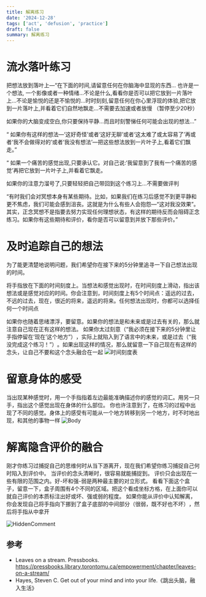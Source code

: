 ```yaml
---
title: 解离练习
date: '2024-12-28'
tags: ['act', 'defusion', 'practice']
draft: false
summary: 解离练习
---
```


# 流水落叶练习

把想法放到落叶上—“在下面的时间,请留意任何在你脑海中显现的东西… 也许是一个想法, 一个影像或者一种情绪…不论是什么,看看你是否可以把它放到一片落叶上…不论是愉悦的还是不愉悦的…时时刻刻,留意任何在你心里浮现的体验,把它放到一片落叶上,并看着它们自然地飘走…不需要去加速或者放慢 （暂停至少20秒）

如果你的大脑变成空白,你只要保持平静…而且时刻警悌任何可能会出现的想法…”

“ 如果你有这样的想法—‘这好奇怪’或者‘这好无聊’或者‘这太难了或太容易了’再或者‘我不会做得对的’或者‘我没有想法’—把这些想法放到一片叶子上,看着它们飘走。”

“ 如果一个痛苦的感觉出现,只要承认它。对自己说:‘我留意到了我有一个痛苦的感觉’再把它放到一片叶子上,并看着它飘走。

如果你的注意力溜号了,只要轻轻把自己带回到这个练习上…不需要做评判

“有时我们会对冥想本身有某些期待。比如，如果我们在练习后感觉不到更平静和更不焦虑，我们可能会感到沮丧。这就是为什么有些人会抱怨—“这对我没效果”。其实，正念冥想不是指要去努力实现任何理想状态，有这样的期待反而会阻碍正念练习。如果你有这些期待和评价，看你是否可以留意到并放下那些评价。”

# 及时追踪自己的想法

为了能更清楚地说明问题，我们希望你在接下来的5分钟里追寻一下自己想法出现的时间。

将手指放在下面的时间刻度上。当想法和感觉出现时，在时间刻度上滑动，指出该想法或是感觉对应的时间。你会注意到，时间刻度上有5个时间点：遥远的过去，不远的过去，现在，很近的将来，遥远的将来。任何想法出现时，你都可以选择任何一个时间点

如果你也随着思绪漂浮，要留意。如果你的想法是和未来或是过去有关的，那么就注意自己现在正有这样的想法。
如果你太过刻意（​“我必须在接下来的5分钟里让手指停留在‘现在’这个地方”​）​，实际上就陷入到了语言中的未来，或是过去（​“我没完成这个练习！”​）​。如果出现这样的情况，那么就留意一下自己现在有这样的念头，让自己不要和这个念头融合在一起
![时间刻度表](/static/images/timestamp.png)

# 留意身体的感受

当出现某种感觉时，用一个手指指着左边最能准确描述你的感觉的词汇。用另一只手，指出这个感觉出现在身体的什么部位。
你也许注意到了，在练习的过程中出现了不同的感觉。身体上的感受有可能从一个地方转移到另一个地方，时不时地出现，和其他的事物一样
![Body](/static/images/body.png)

# 解离隐含评价的融合

刚才你练习过捕捉自己的思维何时从当下游离开，现在我们希望你练习捕捉自己何时陷入到评价中。
当评价的念头清晰时，很容易就能捕捉到。
评价只会出现在一些有限的范围之内。好-坏和强-弱是两种最主要的对立形式。
看看下面这个盒子，留意一下，盒子周围有4个不同的区域。把这个看成坐标方格，在上面你可以就自己评价的本质标注出好或坏、强或弱的程度。
如果你能从评价中认知解离，你会发现自己将手指向下挪到了盒子底部的中间部分（很弱，既不好也不坏）​，然后将手指从中拿开

![HiddenComment](../../../public/static/images/evaluation.png)

## 参考

- Leaves on a stream. Pressbooks. https://pressbooks.library.torontomu.ca/empowerment/chapter/leaves-on-a-stream/
- Hayes, Steven C. Get out of your mind and into your life.《跳出头脑，融入生活》
